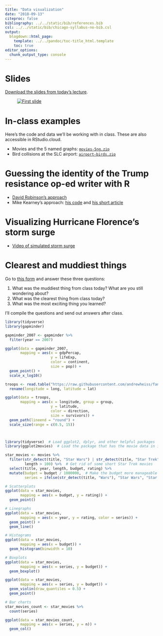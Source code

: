 ```yaml
---
title: "Data visualization"
date: "2018-09-13"
citeproc: false
bibliography: ../../static/bib/references.bib
csl: ../../static/bib/chicago-syllabus-no-bib.csl
output:
  blogdown::html_page:
    template: ../../pandoc/toc-title_html.template
    toc: true
editor_options: 
  chunk_output_type: console
---
```


# Slides

[Download the slides from today's lecture](/slides/MPA-630_2018-09-13.pdf).

<figure>
[![First slide](/images/slides/slides_2018-09-13.png)](/slides/MPA-630_2018-09-13.pdf)
</figure>


# In-class examples

Here's the code and data we'll be working with in class. These are also accessible in RStudio.cloud.

- Movies and the 5 named graphs: [<i class="fas fa-file-archive"></i> `movies-5ng.zip`](/files/movies-5ng.zip)
- Bird collisions at the SLC airport: [<i class="fas fa-file-archive"></i> `airport-birds.zip`](/files/airport-birds.zip)


# Guessing the identity of the Trump resistance op-ed writer with R

- [David Robinson's approach](http://varianceexplained.org/r/op-ed-text-analysis/)
- Mike Kearney's approach: [his code](https://github.com/mkearney/resist_oped) and [his short article](https://www.rjionline.org/stories/we-put-data-science-to-the-test-to-try-to-uncover-the-mystery-author-of-the)


# Visualizing Hurricane Florence's storm surge

- [Video of simulated storm surge](https://twitter.com/weatherchannel/status/1040305773664980993)


# Clearest and muddiest things

Go to [this form](https://goo.gl/forms/PlPwZGhMOdU9mKfC3) and answer these three questions:

1. What was the muddiest thing from class today? What are you still wondering about?
2. What was the clearest thing from class today? 
3. What was the most exciting thing you learned?

I'll compile the questions and send out answers after class.


```r
library(tidyverse)
library(gapminder)

gapminder_2007 <- gapminder %>% 
  filter(year == 2007)

ggplot(data = gapminder_2007,
       mapping = aes(x = gdpPercap, 
                     y = lifeExp, 
                     color = continent, 
                     size = pop)) +
  geom_point() +
  scale_x_log10()

troops <- read.table("https://raw.githubusercontent.com/andrewheiss/fancy-minard/master/input/minard/troops.txt", header = TRUE, stringsAsFactors = FALSE) %>% 
  rename(longitude = long, latitude = lat)

ggplot(data = troops, 
       mapping = aes(x = longitude, group = group,
                     y = latitude,
                     color = direction,
                     size = survivors)) +
  geom_path(lineend = "round") +
  scale_size(range = c(0.5, 15))



library(tidyverse)  # Load ggplot2, dplyr, and other helpful packages
library(ggplot2movies)  # Load the package that has the movie data in it

star_movies <- movies %>%
  filter(str_detect(title, "Star Wars") | str_detect(title, "Star Trek"),
         length > 100) %>%  # Get rid of some short Star Trek movies 
  select(title, year, length, budget, rating) %>% 
  mutate(budget = budget / 1000000,  # Make the budget more manageable
         series = ifelse(str_detect(title, "Wars"), "Star Wars", "Star Trek"))

# Scatterplots
ggplot(data = star_movies, 
       mapping = aes(x = budget, y = rating)) +
  geom_point()

# Linegraphs
ggplot(data = star_movies, 
       mapping = aes(x = year, y = rating, color = series)) +
  geom_point() +
  geom_line()

# Histograms
ggplot(data = star_movies, 
       mapping = aes(x = budget)) +
  geom_histogram(binwidth = 10)

# Boxplots
ggplot(data = star_movies, 
       mapping = aes(x = series, y = budget)) +
  geom_boxplot()

ggplot(data = star_movies, 
       mapping = aes(x = series, y = budget)) +
  geom_violin(draw_quantiles = 0.5) +
  geom_point()

# Bar charts
star_movies_count <- star_movies %>% 
  count(series)

ggplot(data = star_movies_count, 
       mapping = aes(x = series, y = n)) +
  geom_col()

```
